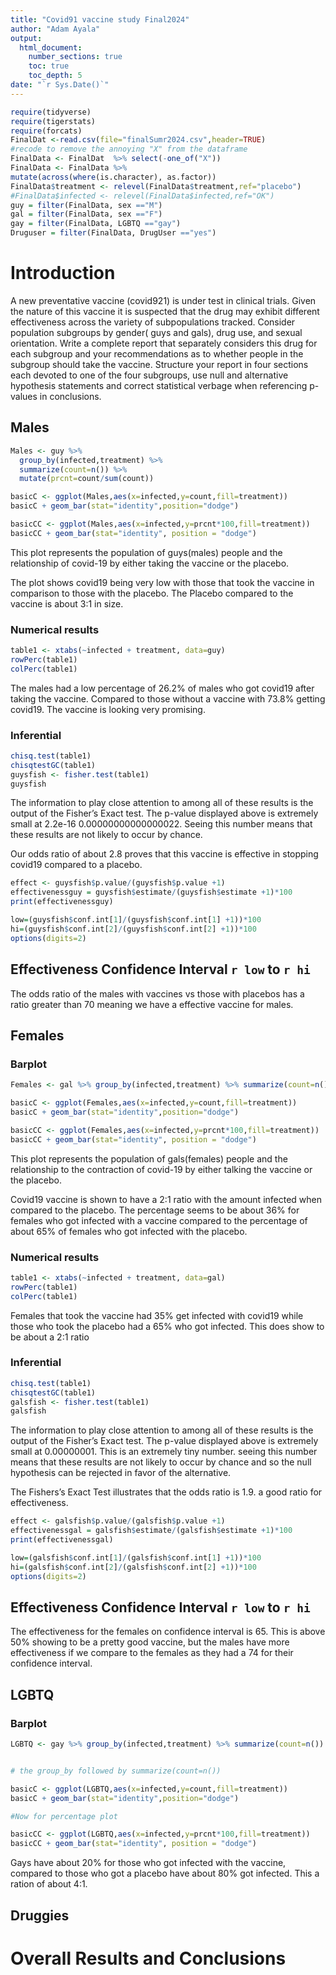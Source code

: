 ```yaml
---
title: "Covid91 vaccine study Final2024"
author: "Adam Ayala"
output: 
  html_document:
    number_sections: true
    toc: true
    toc_depth: 5
date: "`r Sys.Date()`" 
---
```


```r
require(tidyverse)
require(tigerstats)
require(forcats)
FinalDat <-read.csv(file="finalSumr2024.csv",header=TRUE)
#recode to remove the annoying "X" from the dataframe
FinalData <- FinalDat  %>% select(-one_of("X"))
FinalData <- FinalData %>%
mutate(across(where(is.character), as.factor))
FinalData$treatment <- relevel(FinalData$treatment,ref="placebo")
#FinalData$infected <- relevel(FinalData$infected,ref="OK")
guy = filter(FinalData, sex =="M")
gal = filter(FinalData, sex =="F")
gay = filter(FinalData, LGBTQ =="gay")
Druguser = filter(FinalData, DrugUser =="yes")
```

# Introduction

A new  preventative vaccine (covid921) is under test in clinical trials. Given the nature of this vaccine it is suspected that the drug may exhibit different effectiveness across the variety of subpopulations tracked. Consider population subgroups by gender( guys and gals), drug use, and sexual orientation. Write a complete report that separately considers this drug for each subgroup and your recommendations as to whether people in the subgroup should take the vaccine. Structure your report in four sections each devoted to one of the four subgroups, use null and alternative hypothesis statements and correct statistical verbage when referencing p-values in conclusions.

## Males

```r
Males <- guy %>%
  group_by(infected,treatment) %>%
  summarize(count=n()) %>% 
  mutate(prcnt=count/sum(count))

basicC <- ggplot(Males,aes(x=infected,y=count,fill=treatment))
basicC + geom_bar(stat="identity",position="dodge")

basicCC <- ggplot(Males,aes(x=infected,y=prcnt*100,fill=treatment)) 
basicCC + geom_bar(stat="identity", position = "dodge")
```


This plot represents the population of guys(males) people and the relationship of covid-19 by either taking the vaccine or the placebo. 


The plot shows covid19 being very low with those that took the vaccine in comparison to those with the placebo. The Placebo compared to the vaccine is about 3:1 in size.


### Numerical results

```r
table1 <- xtabs(~infected + treatment, data=guy)
rowPerc(table1)
colPerc(table1)
```

The males had a low percentage of 26.2% of males who got covid19 after taking the vaccine. Compared to those without a vaccine with 73.8% getting covid19. The vaccine is looking very promising.


### Inferential 



```r
chisq.test(table1)
chisqtestGC(table1)
guysfish <- fisher.test(table1)
guysfish
```


The information to play close attention to among all of these results is the output of the Fisher's Exact test. The p-value displayed above is extremely small at 2.2e-16  0.00000000000000022. Seeing this number means that these results are not likely to occur by chance.

Our odds ratio of about 2.8 proves that this vaccine is effective in stopping covid19 compared to a placebo.
```r
effect <- guysfish$p.value/(guysfish$p.value +1)
effectivenessguy = guysfish$estimate/(guysfish$estimate +1)*100
print(effectivenessguy)
```

```r
low=(guysfish$conf.int[1]/(guysfish$conf.int[1] +1))*100
hi=(guysfish$conf.int[2]/(guysfish$conf.int[2] +1))*100
options(digits=2)
```

## Effectiveness Confidence Interval `r low`  to `r hi`


The odds ratio of the males with vaccines vs those with placebos has a ratio greater than 70 meaning we have a effective vaccine for males. 


## Females
### Barplot

```r
Females <- gal %>% group_by(infected,treatment) %>% summarize(count=n()) %>% mutate(prcnt=count/sum(count))

basicC <- ggplot(Females,aes(x=infected,y=count,fill=treatment))
basicC + geom_bar(stat="identity",position="dodge")

basicCC <- ggplot(Females,aes(x=infected,y=prcnt*100,fill=treatment)) 
basicCC + geom_bar(stat="identity", position = "dodge")
```
This plot represents the population of gals(females) people and the relationship to the contraction of covid-19 by either talking the vaccine or the placebo. 

Covid19 vaccine is shown to have a 2:1 ratio with the amount infected when compared to the placebo. The percentage seems to be about 36% for females who got infected with a vaccine compared to the percentage of about 65% of females who got infected with the placebo.

### Numerical results

```r
table1 <- xtabs(~infected + treatment, data=gal)
rowPerc(table1)
colPerc(table1)
```

Females that took the vaccine had 35% get infected with covid19 while those who took the placebo had a 65% who got infected. This does show to be about a 2:1 ratio

### Inferential 

```r
chisq.test(table1)
chisqtestGC(table1)
galsfish <- fisher.test(table1)
galsfish
```



The information to play close attention to among all of these results is the output of the Fisher's Exact test. The p-value displayed above is extremely small at 0.00000001. This is an extremely tiny number. seeing this number means that these results are not likely to occur by chance and so the null hypothesis can be rejected in favor of the alternative.


The Fishers's Exact Test illustrates that the odds ratio is 1.9. a good ratio for effectiveness. 

```r
effect <- galsfish$p.value/(galsfish$p.value +1)
effectivenessgal = galsfish$estimate/(galsfish$estimate +1)*100
print(effectivenessgal)
```

```r
low=(galsfish$conf.int[1]/(galsfish$conf.int[1] +1))*100
hi=(galsfish$conf.int[2]/(galsfish$conf.int[2] +1))*100
options(digits=2)
```

## Effectiveness Confidence Interval `r low`  to `r hi`


The effectiveness for the females on confidence interval is 65. This is above 50% showing to be a pretty good vaccine, but the males have more effectiveness if we compare to the females as they had a 74 for their confidence interval. 


## LGBTQ
### Barplot

```r
LGBTQ <- gay %>% group_by(infected,treatment) %>% summarize(count=n()) %>% mutate(prcnt=count/sum(count))


# the group_by followed by summarize(count=n())

basicC <- ggplot(LGBTQ,aes(x=infected,y=count,fill=treatment))
basicC + geom_bar(stat="identity",position="dodge")

#Now for percentage plot

basicCC <- ggplot(LGBTQ,aes(x=infected,y=prcnt*100,fill=treatment)) 
basicCC + geom_bar(stat="identity", position = "dodge")
```

Gays have about 20% for those who got infected with the vaccine, compared to those who got a placebo have about 80% got infected. This a ration of about 4:1.

## Druggies


# Overall Results and Conclusions